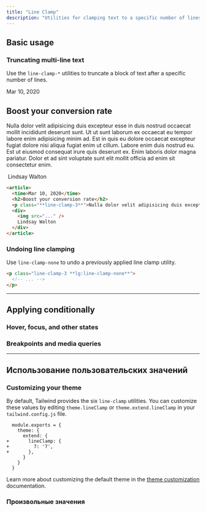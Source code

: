 ```yaml
---
title: "Line Clamp"
description: "Utilities for clamping text to a specific number of lines."
---
```




## Basic usage

### Truncating multi-line text

Use the `line-clamp-*` utilities to truncate a block of text after a specific number of lines.

<Example p="none">
  <div class="px-4 sm:px-0">
    <article class="mx-auto max-w-sm bg-white p-8 text-sm leading-6 text-slate-700 shadow-xl dark:bg-slate-800 dark:text-slate-400 sm:text-base sm:leading-7">
      <time datetime="2020-03-16" class="block text-sm leading-6 text-slate-500 dark:text-slate-400">Mar 10, 2020</time>
      <h2 class="mt-2 text-lg font-semibold text-slate-900 dark:text-slate-200">Boost your conversion rate</h2>
      <p class="line-clamp-3 mt-4 text-sm leading-6 text-slate-500 dark:text-slate-400">Nulla dolor velit adipisicing duis excepteur esse in duis nostrud occaecat mollit incididunt deserunt sunt. Ut ut sunt laborum ex occaecat eu tempor labore enim adipisicing minim ad. Est in quis eu dolore occaecat excepteur fugiat dolore nisi aliqua fugiat enim ut cillum. Labore enim duis nostrud eu. Est ut eiusmod consequat irure quis deserunt ex. Enim laboris dolor magna pariatur. Dolor et ad sint voluptate sunt elit mollit officia ad enim sit consectetur enim.</p>
      <div class="mt-4 flex gap-x-2.5 text-sm font-semibold leading-6 text-slate-900 dark:text-slate-200">
        <img class="h-6 w-6 flex-none rounded-full bg-slate-50 dark:bg-slate-900" src="https://images.unsplash.com/photo-1517841905240-472988babdf9?ixlib=rb-1.2.1&ixid=eyJhcHBfaWQiOjEyMDd9&auto=format&fit=facearea&facepad=2&w=256&h=256&q=80" alt="" />
        Lindsay Walton
      </div>
    </article>
  </div>
</Example>

```html
<article>
  <time>Mar 10, 2020</time>
  <h2>Boost your conversion rate</h2>
  <p class="**line-clamp-3**">Nulla dolor velit adipisicing duis excepteur esse in duis nostrud occaecat mollit incididunt deserunt sunt. Ut ut sunt laborum ex occaecat eu tempor labore enim adipisicing minim ad. Est in quis eu dolore occaecat excepteur fugiat dolore nisi aliqua fugiat enim ut cillum. Labore enim duis nostrud eu. Est ut eiusmod consequat irure quis deserunt ex. Enim laboris dolor magna pariatur. Dolor et ad sint voluptate sunt elit mollit officia ad enim sit consectetur enim.</p>
  <div>
    <img src="..." />
    Lindsay Walton
  </div>
</article>
```

### Undoing line clamping

Use `line-clamp-none` to undo a previously applied line clamp utility.

```html
<p class="line-clamp-3 **lg:line-clamp-none**">
  <!-- ... -->
</p>
```

---

## <Heading ignore>Applying conditionally</Heading>

### <Heading ignore>Hover, focus, and other states</Heading>

<HoverFocusAndOtherStates defaultClass="line-clamp-3" featuredClass="line-clamp-4" element="p"  />

### <Heading ignore>Breakpoints and media queries</Heading>

<BreakpointsAndMediaQueries defaultClass="line-clamp-3" featuredClass="line-clamp-4" element="p"  />

---

## Использование пользовательских значений

### Customizing your theme

By default, Tailwind provides the six `line-clamp` utilities. You can customize these values by editing `theme.lineClamp` or `theme.extend.lineClamp` in your `tailwind.config.js` file.

```diff-js tailwind.config.js
  module.exports = {
    theme: {
      extend: {
+       lineClamp: {
+         7: '7',
+       },
      }
    }
  }
```

Learn more about customizing the default theme in the [theme customization](/docs/theme#customizing-the-default-theme) documentation.

### Произвольные значения

<ArbitraryValues property="line-clamp" featuredClass="line-clamp-[7]" element="p" />
